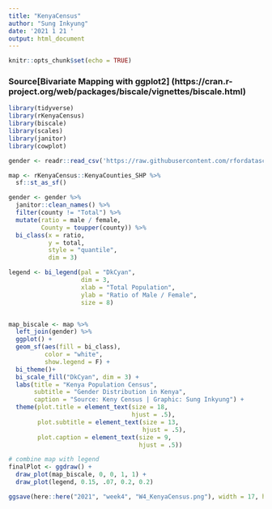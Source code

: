 ```yaml
---
title: "KenyaCensus"
author: "Sung Inkyung"
date: '2021 1 21 '
output: html_document
---
```


```r
knitr::opts_chunk$set(echo = TRUE)
```
### Source[Bivariate Mapping with ggplot2] (https://cran.r-project.org/web/packages/biscale/vignettes/biscale.html)

```r
library(tidyverse)
library(rKenyaCensus)
library(biscale)
library(scales)
library(janitor)
library(cowplot)
```


```r
gender <- readr::read_csv('https://raw.githubusercontent.com/rfordatascience/tidytuesday/master/data/2021/2021-01-19/gender.csv')

```


```r
map <- rKenyaCensus::KenyaCounties_SHP %>% 
  sf::st_as_sf()

gender <- gender %>% 
  janitor::clean_names() %>% 
  filter(county != "Total") %>% 
  mutate(ratio = male / female,
         County = toupper(county)) %>% 
  bi_class(x = ratio, 
           y = total, 
           style = "quantile",
           dim = 3)

legend <- bi_legend(pal = "DkCyan",
                    dim = 3, 
                    xlab = "Total Population",
                    ylab = "Ratio of Male / Female",
                    size = 8)


map_biscale <- map %>% 
  left_join(gender) %>% 
  ggplot() +
  geom_sf(aes(fill = bi_class), 
          color = "white", 
          show.legend = F) +
  bi_theme()+
  bi_scale_fill("DkCyan", dim = 3) +
  labs(title = "Kenya Population Census",
       subtitle = "Gender Distribution in Kenya",
       caption = "Source: Keny Census | Graphic: Sung Inkyung") +
  theme(plot.title = element_text(size = 18, 
                                  hjust = .5),
        plot.subtitle = element_text(size = 13,
                                     hjust = .5),
        plot.caption = element_text(size = 9,
                                    hjust = .5))

# combine map with legend
finalPlot <- ggdraw() +
  draw_plot(map_biscale, 0, 0, 1, 1) +
  draw_plot(legend, 0.15, .07, 0.2, 0.2)

ggsave(here::here("2021", "week4", "W4_KenyaCensus.png"), width = 17, height = 17, units = "cm")
```
